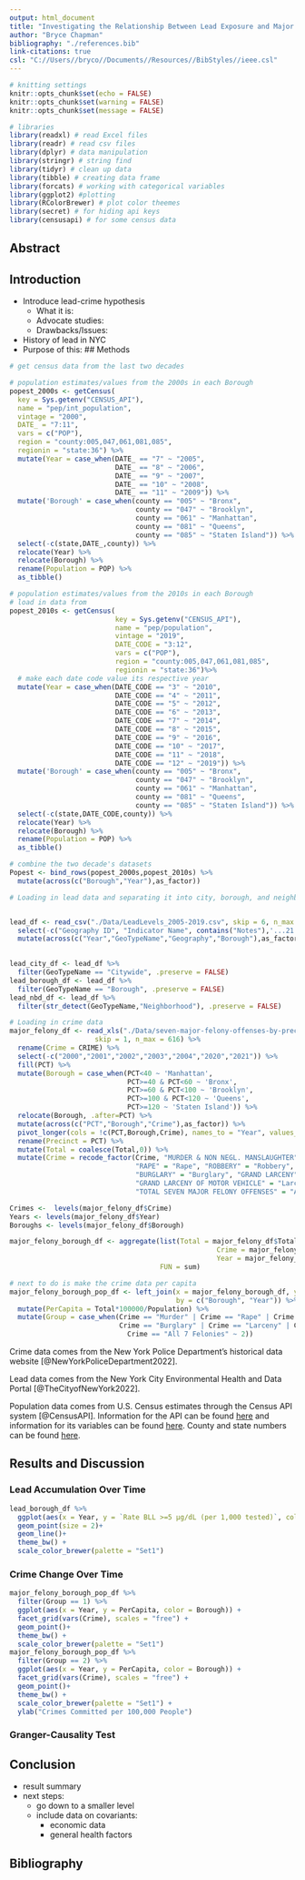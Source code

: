 ```yaml
---
output: html_document
title: "Investigating the Relationship Between Lead Exposure and Major Felonies in New York City"
author: "Bryce Chapman"
bibliography: "./references.bib"
link-citations: true
csl: "C://Users//bryco//Documents//Resources//BibStyles//ieee.csl"
---
```

```r
# knitting settings
knitr::opts_chunk$set(echo = FALSE)
knitr::opts_chunk$set(warning = FALSE)
knitr::opts_chunk$set(message = FALSE)

# libraries
library(readxl) # read Excel files
library(readr) # read csv files
library(dplyr) # data manipulation
library(stringr) # string find
library(tidyr) # clean up data
library(tibble) # creating data frame
library(forcats) # working with categorical variables
library(ggplot2) #plotting
library(RColorBrewer) # plot color theemes
library(secret) # for hiding api keys
library(censusapi) # for some census data
```
## Abstract

## Introduction

- Introduce lead-crime hypothesis
  - What it is: 
  - Advocate studies:
  - Drawbacks/Issues:
- History of lead in NYC
- Purpose of this:
## Methods



```r
# get census data from the last two decades

# population estimates/values from the 2000s in each Borough
popest_2000s <- getCensus(
  key = Sys.getenv("CENSUS_API"),
  name = "pep/int_population",
  vintage = "2000",
  DATE_ = "7:11",
  vars = c("POP"),
  region = "county:005,047,061,081,085",
  regionin = "state:36") %>%
  mutate(Year = case_when(DATE_ == "7" ~ "2005",
                          DATE_ == "8" ~ "2006",
                          DATE_ == "9" ~ "2007",
                          DATE_ == "10" ~ "2008",
                          DATE_ == "11" ~ "2009")) %>%
  mutate('Borough' = case_when(county == "005" ~ "Bronx",
                               county == "047" ~ "Brooklyn",
                               county == "061" ~ "Manhattan",
                               county == "081" ~ "Queens",
                               county == "085" ~ "Staten Island")) %>% 
  select(-c(state,DATE_,county)) %>% 
  relocate(Year) %>% 
  relocate(Borough) %>% 
  rename(Population = POP) %>% 
  as_tibble()

# population estimates/values from the 2010s in each Borough
# load in data from 
popest_2010s <- getCensus(
                          key = Sys.getenv("CENSUS_API"),
                          name = "pep/population",
                          vintage = "2019",
                          DATE_CODE = "3:12",
                          vars = c("POP"),
                          region = "county:005,047,061,081,085",
                          regionin = "state:36")%>%
  # make each date code value its respective year
  mutate(Year = case_when(DATE_CODE == "3" ~ "2010",
                          DATE_CODE == "4" ~ "2011",
                          DATE_CODE == "5" ~ "2012",
                          DATE_CODE == "6" ~ "2013",
                          DATE_CODE == "7" ~ "2014",
                          DATE_CODE == "8" ~ "2015",
                          DATE_CODE == "9" ~ "2016",
                          DATE_CODE == "10" ~ "2017",
                          DATE_CODE == "11" ~ "2018",
                          DATE_CODE == "12" ~ "2019")) %>%
  mutate('Borough' = case_when(county == "005" ~ "Bronx",
                               county == "047" ~ "Brooklyn",
                               county == "061" ~ "Manhattan",
                               county == "081" ~ "Queens",
                               county == "085" ~ "Staten Island")) %>% 
  select(-c(state,DATE_CODE,county)) %>% 
  relocate(Year) %>% 
  relocate(Borough) %>% 
  rename(Population = POP) %>% 
  as_tibble()

# combine the two decade's datasets
Popest <- bind_rows(popest_2000s,popest_2010s) %>%
  mutate(across(c("Borough","Year"),as_factor))

```


```r
# Loading in lead data and separating it into city, borough, and neighborhood data


lead_df <- read_csv("./Data/LeadLevels_2005-2019.csv", skip = 6, n_max = 720,show_col_types = FALSE) %>%
  select(-c("Geography ID", "Indicator Name", contains("Notes"),'...21')) %>% 
  mutate(across(c("Year","GeoTypeName","Geography","Borough"),as_factor))

  
lead_city_df <- lead_df %>% 
  filter(GeoTypeName == "Citywide", .preserve = FALSE)
lead_borough_df <- lead_df %>% 
  filter(GeoTypeName == "Borough", .preserve = FALSE)
lead_nbd_df <- lead_df %>% 
  filter(str_detect(GeoTypeName,"Neighborhood"), .preserve = FALSE)
```

```r
# Loading in crime data
major_felony_df <- read_xls("./Data/seven-major-felony-offenses-by-precinct-2000-2021.xls",
                     skip = 1, n_max = 616) %>%
  rename(Crime = CRIME) %>% 
  select(-c("2000","2001","2002","2003","2004","2020","2021")) %>% 
  fill(PCT) %>% 
  mutate(Borough = case_when(PCT<40 ~ 'Manhattan',
                             PCT>=40 & PCT<60 ~ 'Bronx',
                             PCT>=60 & PCT<100 ~ 'Brooklyn',
                             PCT>=100 & PCT<120 ~ 'Queens',
                             PCT>=120 ~ 'Staten Island')) %>%  
  relocate(Borough, .after=PCT) %>%
  mutate(across(c("PCT","Borough","Crime"),as_factor)) %>%
  pivot_longer(cols = !c(PCT,Borough,Crime), names_to = "Year", values_to = "Total") %>%
  rename(Precinct = PCT) %>%
  mutate(Total = coalesce(Total,0)) %>% 
  mutate(Crime = recode_factor(Crime, "MURDER & NON NEGL. MANSLAUGHTER" = "Murder", 
                               "RAPE" = "Rape", "ROBBERY" = "Robbery", "FELONY ASSAULT" = "Assault", 
                               "BURGLARY" = "Burglary", "GRAND LARCENY" = "Larceny" , 
                               "GRAND LARCENY OF MOTOR VEHICLE" = "Larceny of MV",
                               "TOTAL SEVEN MAJOR FELONY OFFENSES" = "All 7 Felonies"))

Crimes <-  levels(major_felony_df$Crime)
Years <- levels(major_felony_df$Year)
Boroughs <- levels(major_felony_df$Borough)

major_felony_borough_df <- aggregate(list(Total = major_felony_df$Total), by = list(Borough = major_felony_df$Borough,
                                                   Crime = major_felony_df$Crime,
                                                   Year = major_felony_df$Year),
                                     FUN = sum)

# next to do is make the crime data per capita
major_felony_borough_pop_df <- left_join(x = major_felony_borough_df, y = Popest,
                                         by = c("Borough", "Year")) %>% 
  mutate(PerCapita = Total*100000/Population) %>% 
  mutate(Group = case_when(Crime == "Murder" | Crime == "Rape" | Crime == "Robbery" | Crime == "Assault" ~ 1,
                           Crime == "Burglary" | Crime == "Larceny" | Crime == "Larceny of MV" | 
                             Crime == "All 7 Felonies" ~ 2))


```


Crime data comes from the New York Police Department's historical data website [@NewYorkPoliceDepartment2022]. 

Lead data comes from the New York City Environmental Health and Data Portal [@TheCityofNewYork2022].

Population data comes from U.S. Census estimates through the Census API system [@CensusAPI].
Information for the API can be found [here](https://www.census.gov/data/developers/data-sets/popest-popproj/popest.Vintage_2021.html) and information for its variables can be found [here](https://www.census.gov/data/developers/data-sets/popest-popproj/popest/popest-vars.Vintage_2013.html). County and state numbers can be found [here](https://www.census.gov/library/reference/code-lists/ansi.html).

## Results and Discussion

### Lead Accumulation Over Time

```r
lead_borough_df %>%
  ggplot(aes(x = Year, y = `Rate BLL >=5 µg/dL (per 1,000 tested)`, color = Borough,group = Borough)) + 
  geom_point(size = 2)+
  geom_line()+
  theme_bw() + 
  scale_color_brewer(palette = "Set1")
```

### Crime Change Over Time
```r
major_felony_borough_pop_df %>%
  filter(Group == 1) %>% 
  ggplot(aes(x = Year, y = PerCapita, color = Borough)) + 
  facet_grid(vars(Crime), scales = "free") + 
  geom_point()+
  theme_bw() + 
  scale_color_brewer(palette = "Set1") 
major_felony_borough_pop_df %>%
  filter(Group == 2) %>% 
  ggplot(aes(x = Year, y = PerCapita, color = Borough)) + 
  facet_grid(vars(Crime), scales = "free") + 
  geom_point()+
  theme_bw() + 
  scale_color_brewer(palette = "Set1") + 
  ylab("Crimes Committed per 100,000 People")

```

### Granger-Causality Test

## Conclusion

- result summary
- next steps:
  - go down to a smaller level
  - include data on covariants:
    - economic data
    - general health factors

## Bibliography

<div id="refs"></div>
